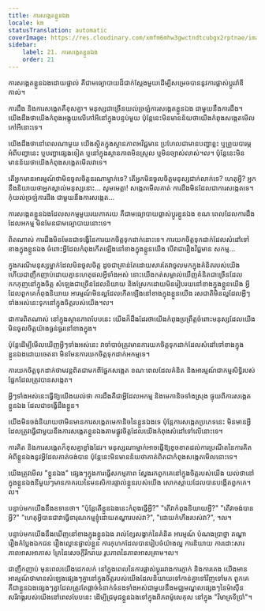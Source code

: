 ```yaml
---
title: ការសង្កេតខ្លួនឯង
locale: km
statusTranslation: automatic
coverImage: https://res.cloudinary.com/xmfm6mhw3gwctndtcubgx2rptnae/image/upload/v1740468922/small_cover_tratado_de_psicologia_revolucionaria_a4c0dca4e0.webp
sidebar:
    label: 21. ការសង្កេតខ្លួនឯង
    order: 21
---
```

ការសង្កេតខ្លួនឯងដោយផ្ទាល់ គឺជាមធ្យោបាយដ៏ជាក់ស្តែងមួយដើម្បីសម្រេចបាននូវការផ្លាស់ប្តូររ៉ាឌីកាល់។

ការដឹង និងការសង្កេតគឺខុសគ្នា។ មនុស្សជាច្រើនយល់ច្រឡំការសង្កេតខ្លួនឯង ជាមួយនឹងការដឹង។ យើងដឹងថាយើងកំពុងអង្គុយលើកៅអីនៅក្នុងបន្ទប់មួយ ប៉ុន្តែនេះមិនមានន័យថាយើងកំពុងសង្កេតមើលកៅអីនោះទេ។

យើងដឹងថានៅពេលណាមួយ យើងស្ថិតក្នុងស្ថានភាពអវិជ្ជមាន ប្រហែលជាមានបញ្ហាខ្លះ ឬព្រួយបារម្ភអំពីបញ្ហានេះ ឬបញ្ហាផ្សេងទៀត ឬនៅក្នុងស្ថានភាពមិនស្រួល ឬមិនច្បាស់លាស់។ល។ ប៉ុន្តែនេះមិនមានន័យថាយើងកំពុងសង្កេតមើលវាទេ។

តើអ្នកមានអារម្មណ៍ថាមិនចូលចិត្តនរណាម្នាក់ទេ? តើអ្នកមិនចូលចិត្តមនុស្សជាក់លាក់ទេ? ហេតុអ្វី? អ្នកនឹងនិយាយថាអ្នកស្គាល់មនុស្សនោះ... សូមមេត្តា! សង្កេតមើលគាត់ ការដឹងមិនដែលជាការសង្កេតទេ។ កុំយល់ច្រឡំការដឹង ជាមួយនឹងការសង្កេត...

ការសង្កេតខ្លួនឯងដែលសកម្មមួយរយភាគរយ គឺជាមធ្យោបាយផ្លាស់ប្តូរខ្លួនឯង ខណៈពេលដែលការដឹង ដែលអកម្ម មិនមែនជាមធ្យោបាយនោះទេ។

ពិតណាស់ ការដឹងមិនមែនជាទង្វើនៃការយកចិត្តទុកដាក់នោះទេ។ ការយកចិត្តទុកដាក់ដែលសំដៅទៅខាងក្នុងខ្លួនឯង ចំពោះអ្វីដែលកំពុងកើតឡើងនៅខាងក្នុងខ្លួនយើង បើវាជារឿងវិជ្ជមាន សកម្ម...

ក្នុងករណីមនុស្សម្នាក់ដែលមិនចូលចិត្ត ដូចជាគ្រាន់តែដោយសារតែវាចូលមកក្នុងគំនិតរបស់យើង ហើយជាញឹកញាប់ដោយគ្មានហេតុផលអ្វីទាំងអស់ នោះយើងកត់សម្គាល់ឃើញគំនិតជាច្រើនដែលកកកុញនៅក្នុងចិត្ត សំឡេងជាច្រើនដែលនិយាយ និងស្រែកដោយមិនរៀបរយនៅខាងក្នុងខ្លួនយើង អ្វីដែលពួកគេកំពុងនិយាយ អារម្មណ៍មិនល្អដែលកើតឡើងនៅខាងក្នុងខ្លួនយើង រសជាតិមិនល្អដែលអ្វីៗទាំងអស់នេះទុកនៅក្នុងចិត្តរបស់យើង។ល។

ជាការពិតណាស់ នៅក្នុងស្ថានភាពបែបនេះ យើងក៏ដឹងដែរថាយើងកំពុងប្រព្រឹត្តចំពោះមនុស្សដែលយើងមិនចូលចិត្តយ៉ាងធ្ងន់ធ្ងរនៅខាងក្នុង។

ប៉ុន្តែដើម្បីមើលឃើញអ្វីៗទាំងអស់នេះ វាចាំបាច់ត្រូវមានការយកចិត្តទុកដាក់ដែលសំដៅទៅខាងក្នុងខ្លួនឯងដោយចេតនា មិនមែនការយកចិត្តទុកដាក់អកម្មទេ។

ការយកចិត្តទុកដាក់ថាមវន្តពិតជាមកពីផ្នែកសង្កេត ខណៈពេលដែលគំនិត និងអារម្មណ៍ជាកម្មសិទ្ធិរបស់ផ្នែកដែលត្រូវបានសង្កេត។

អ្វីៗទាំងអស់នេះធ្វើឱ្យយើងយល់ថា ការដឹងគឺជាអ្វីដែលអកម្ម និងមេកានិចទាំងស្រុង ផ្ទុយពីការសង្កេតខ្លួនឯង ដែលជាទង្វើដឹងខ្លួន។

យើងមិនចង់និយាយថាមិនមានការសង្កេតមេកានិចនៃខ្លួនឯងទេ ប៉ុន្តែការសង្កេតប្រភេទនេះ មិនមានអ្វីដែលត្រូវធ្វើជាមួយនឹងការសង្កេតខ្លួនឯងតាមផ្លូវចិត្តដែលយើងកំពុងសំដៅទៅលើនោះទេ។

ការគិត និងការសង្កេតក៏ខុសគ្នាខ្លាំងដែរ។ មនុស្សណាម្នាក់អាចធ្វើឱ្យខូចខាតដល់ការប្រណីតនៃការគិតអំពីខ្លួនឯងនូវអ្វីដែលគាត់ចង់បាន ប៉ុន្តែនេះមិនមានន័យថាគាត់ពិតជាកំពុងសង្កេតមើលនោះទេ។

យើងត្រូវមើល "ខ្លួនឯង" ផ្សេងៗក្នុងការធ្វើសកម្មភាព ស្វែងរកពួកគេនៅក្នុងចិត្តរបស់យើង យល់ថានៅក្នុងខ្លួនឯងនីមួយៗមានភាគរយនៃមនសិការផ្ទាល់ខ្លួនរបស់យើង សោកស្តាយដែលបានបង្កើតពួកគេ។ល។

បន្ទាប់មកយើងនឹងឧទានថា។ "ប៉ុន្តែតើខ្លួនឯងនេះកំពុងធ្វើអ្វី?" "តើវាកំពុងនិយាយអ្វី?" "តើវាចង់បានអ្វី?" "ហេតុអ្វីបានជាវាធ្វើទារុណកម្មខ្ញុំដោយតណ្ហារបស់វា?", "ដោយកំហឹងរបស់វា?", ។ល។

បន្ទាប់មកយើងនឹងឃើញនៅខាងក្នុងខ្លួនឯង រាល់ខ្សែសង្វាក់នៃគំនិត អារម្មណ៍ បំណងប្រាថ្នា តណ្ហា រឿងកំប្លែងឯកជន រឿងល្ខោនផ្ទាល់ខ្លួន ការកុហកដែលបានរៀបចំយ៉ាងល្អ ការនិយាយ ការដោះសារ ភាពអាសអាភាស គ្រែនៃសេចក្តីរីករាយ រូបភាពនៃភាពអាសគ្រាម។ល។

ជាញឹកញាប់ មុនពេលយើងដេកលក់ នៅក្នុងពេលនៃការផ្លាស់ប្តូររវាងការភ្ញាក់ និងការគេង យើងមានអារម្មណ៍ថាមានសំឡេងផ្សេងៗគ្នានៅក្នុងចិត្តរបស់យើងដែលនិយាយទៅកាន់គ្នាទៅវិញទៅមក ពួកគេគឺជាខ្លួនឯងផ្សេងៗគ្នាដែលត្រូវតែផ្តាច់ទំនាក់ទំនងទាំងអស់ជាមួយនឹងមជ្ឈមណ្ឌលផ្សេងៗនៃម៉ាស៊ីនសរីរាង្គរបស់យើងនៅពេលបែបនេះ ដើម្បីជ្រមុជខ្លួនឯងទៅក្នុងពិភពម៉ូលេគុល នៅក្នុង "វិមាត្រទីប្រាំ"។


